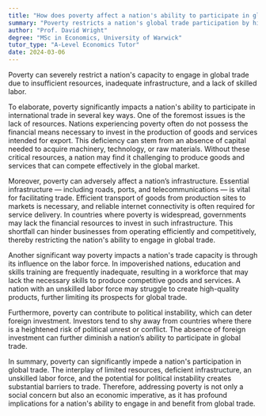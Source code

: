 ```yaml
---
title: "How does poverty affect a nation's ability to participate in global trade?"
summary: "Poverty restricts a nation's global trade participation by hindering access to resources, infrastructure, and skilled labor, ultimately affecting economic growth and development."
author: "Prof. David Wright"
degree: "MSc in Economics, University of Warwick"
tutor_type: "A-Level Economics Tutor"
date: 2024-03-06
---
```


Poverty can severely restrict a nation's capacity to engage in global trade due to insufficient resources, inadequate infrastructure, and a lack of skilled labor.

To elaborate, poverty significantly impacts a nation's ability to participate in international trade in several key ways. One of the foremost issues is the lack of resources. Nations experiencing poverty often do not possess the financial means necessary to invest in the production of goods and services intended for export. This deficiency can stem from an absence of capital needed to acquire machinery, technology, or raw materials. Without these critical resources, a nation may find it challenging to produce goods and services that can compete effectively in the global market.

Moreover, poverty can adversely affect a nation’s infrastructure. Essential infrastructure — including roads, ports, and telecommunications — is vital for facilitating trade. Efficient transport of goods from production sites to markets is necessary, and reliable internet connectivity is often required for service delivery. In countries where poverty is widespread, governments may lack the financial resources to invest in such infrastructure. This shortfall can hinder businesses from operating efficiently and competitively, thereby restricting the nation's ability to engage in global trade.

Another significant way poverty impacts a nation's trade capacity is through its influence on the labor force. In impoverished nations, education and skills training are frequently inadequate, resulting in a workforce that may lack the necessary skills to produce competitive goods and services. A nation with an unskilled labor force may struggle to create high-quality products, further limiting its prospects for global trade.

Furthermore, poverty can contribute to political instability, which can deter foreign investment. Investors tend to shy away from countries where there is a heightened risk of political unrest or conflict. The absence of foreign investment can further diminish a nation’s ability to participate in global trade.

In summary, poverty can significantly impede a nation's participation in global trade. The interplay of limited resources, deficient infrastructure, an unskilled labor force, and the potential for political instability creates substantial barriers to trade. Therefore, addressing poverty is not only a social concern but also an economic imperative, as it has profound implications for a nation's ability to engage in and benefit from global trade.
    